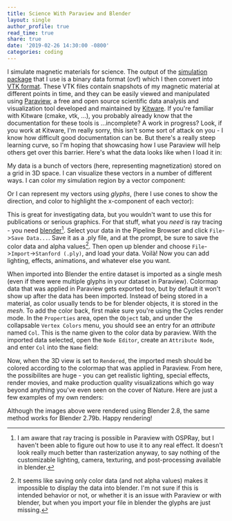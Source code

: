 ```yaml
---
title: Science With Paraview and Blender
layout: single
author_profile: true
read_time: true
share: true
date: '2019-02-26 14:30:00 -0800'
categories: coding
---
```




I simulate magnetic materials for science. The output of the [simulation
package](http://mumax.github.io/) that I use is a binary data format (ovf) which I then convert into
[VTK format](https://vtk.org/). These VTK files contain snapshots of my magnetic material at
different points in time, and they can be easily viewed and manipulated using
[Paraview](https://www.paraview.org/), a free and open source scientific data analysis and
visualization tool developed and maintained by [Kitware](https://www.kitware.com/). If you're
familiar with Kitware (cmake, vtk, ...), you probably already know that the documentation for these
tools is ...incomplete? A work in progress? Look, if you work at Kitware, I'm really sorry, this
isn't some sort of attack on you - I know how difficult good documentation can be. But there's a
really steep learning curve, so I'm hoping that showcasing how I use Paraview will help others get
over this barrier. Here's what the data looks like when I load it in:

<CenteredImage src={DataJustIn} />

My data is a bunch of vectors (here, representing magnetization) stored on a grid in 3D space. I can
visualize these vectors in a number of different ways. I can color my simulation region by a vector
component:

<CenteredImage src={ColorByComponent} />

Or I can represent my vectors using _glyphs_, (here I use cones to show the direction, and color to
highlight the x-component of each vector):

<CenteredImage src={Cones} />

This is great for investigating data, but you wouldn't want to use this for publications or serious
graphics. For that stuff, what you _need_ is ray tracing - you need
[blender](https://www.blender.org/)[^1]. Select your data in the Pipeline Browser and click
`File`->`Save Data...`. Save it as a .ply file, and at the prompt, be sure to save the color data
and alpha values[^2]. Then open up blender and choose `File`->`Import`->`Stanford (.ply)`, and load
your data. Voilà! Now you can add lighting, effects, animations, and whatever else you want.

When imported into Blender the entire dataset is imported as a single mesh (even if there were
multiple glyphs in your dataset in Paraview). Colormap data that was applied in Paraview gets
exported too, but by default it won't show up after the data has been imported. Instead of being
stored in a material, as color usually tends to be for blender objects, it is stored in the _mesh_.
To add the color back, first make sure you're using the Cycles render mode. In the `Properties`
area, open the `Object` tab, and under the collapsable `Vertex Colors` menu, you should see an entry
for an _attribute_ named `Col`. This is the name given to the color data by paraview. With the
imported data selected, open the `Node Editor`, create an `Attribute Node`, and enter `Col` into
the `Name` field:

<CenteredImage src={VertexColors} />

Now, when the 3D view is set to `Rendered`, the imported mesh should be colored according to the
colormap that was applied in Paraview. From here, the possibilites are huge - you can get realistic
lighting, special effects, render movies, and make production quality visualizations which go way
beyond anything you've even seen on the cover of Nature. Here are just a few examples of my own
renders:

<Flex flexDirection="row" gap="1em">
    <CenteredImage src={DownTheWall} />
    <CenteredImage src={WallNight} />
</Flex>

Although the images above were rendered using Blender 2.8, the same method works for Blender 2.79b.
Happy rendering!

[^1]:
    I am aware that ray tracing is possible in Paraview with OSPRay, but I haven't been able to
    figure out how to use it to any real effect. It doesn't look really much better than rasterization
    anyway, to say nothing of the customizable lighting, camera, texturing, and post-processing
    available in blender.

[^2]:
    It seems like saving only color data (and not alpha values) makes it impossible to display the
    data into blender. I'm not sure if this is intended behavior or not, or whether it is an issue
    with Paraview or with blender, but when you import your file in blender the glyphs are just
    missing.
